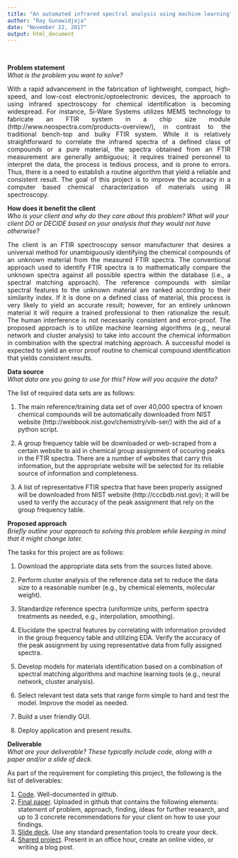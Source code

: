 ```yaml
---
title: "An automated infrared spectral analysis using machine learning"
author: "Ray Gunawidjaja"
date: "November 22, 2017"
output: html_document
---
```

</br>

<b>Problem statement</b></br>
<i>What is the problem you want to solve?</i>

<p align="justify">
With a rapid advancement in the fabrication of lightweight, compact, high-speed, and low-cost electronic/optoelectronic devices, the approach to using infrared spectroscopy for chemical identification is becoming widespread. For instance, Si-Ware Systems utilizes MEMS technology to fabricate an FTIR system in a chip size module (http://www.neospectra.com/products-overview/), in contrast to the traditional bench-top and bulky FTIR system. While it is relatively straightforward to correlate the infrared spectra of a defined class of compounds or a pure material, the spectra obtained from an FTIR measurement are generally ambiguous; it requires trained personnel to interpret the data, the process is tedious process, and is prone to errors. Thus, there is a need to establish a routine algorithm that yield a reliable and consistent result. The goal of this project is to improve the accuracy in a computer based chemical characterization of materials using IR spectroscopy.
</p>

<b>How does it benefit the client</b></br>
<i>Who is your client and why do they care about this problem? What will your client DO or DECIDE based on your analysis that they would not have otherwise?</i>

<p align="justify">
The client is an FTIR spectroscopy sensor manufacturer that desires a universal method for unambiguously identifying the chemical compounds of an unknown material from the measured FTIR spectra. The conventional approach used to identify FTIR spectra is to mathematically compare the unknown spectra against all possible spectra within the database (i.e., a spectral matching approach). The reference compounds with similar spectral features to the unknown material are ranked according to their similarity index. If it is done on a defined class of material, this process is very likely to yield an accurate result; however, for an entirely unknown material it will require a trained professional to then rationalize the result. The human interference is not necessarily consistent and error-proof. The proposed approach is to utilize machine learning algorithms (e.g., neural network and cluster analysis) to take into account the chemical information in combination with the spectral matching approach. A successful model is expected to yield an error proof routine to chemical compound identification that yields consistent results. 
</p>

<b>Data source</b></br>
<i>What data are you going to use for this? How will you acquire the data?</i>

The list of required data sets are as follows:</br>
<p align="justify">
1. The main reference/training data set of over 40,000 spectra of known chemical compounds will be automatically downloaded from NIST website (http://webbook.nist.gov/chemistry/vib-ser/) with the aid of a python script.

2. A group frequency table will be downloaded or web-scraped from a certain website to aid in chemical group assignment of occuring peaks in the FTIR spectra. There are a number of websites that carry this information, but the appropriate website will be selected for its reliable source of information and completeness.

3. A list of representative FTIR spectra that have been properly assigned will be downloaded from NIST website (http://cccbdb.nist.gov); it will be used to verify the accuracy of the peak assignment that rely on the group frequency table.  
</p>

<b>Proposed approach</b></br>
<i>Briefly outline your approach to solving this problem while keeping in mind that it might change later.</i>

The tasks for this project are as follows:</br>
<p align="justify">
1. Download the appropriate data sets from the sources listed above.

2. Perform cluster analysis of the reference data set to reduce the data size to a reasonable number (e.g., by chemical elements, molecular weight).

3. Standardize reference spectra (uniformize units, perform spectra treatments as needed, e.g., interpolation, smoothing).

4. Elucidate the spectral features by correlating with information provided in the group frequency table and utilizing EDA. Verify the accuracy of the peak assignment by using representative data from fully assigned spectra. 

5. Develop models for materials identification based on a combination of spectral matching algorithms and machine learning tools (e.g., neural network, cluster analysis).

6. Select relevant test data sets that range form simple to hard and test the model. Improve the model as needed.

7. Build a user friendly GUI.

8. Deploy application and present results.
</p>

<b>Deliverable</b></br>
<i>What are your deliverable? These typically include code, along with a paper and/or a slide of deck.</i>
<p align="justify">
As part of the requirement for completing this project, the following is the list of deliverables: 

1. <u>Code</u>. Well-documented in github.
2. <u>Final paper</u>. Uploaded in github that contains the following elements: statement of problem, approach, finding, ideas for further research, and up to 3 concrete recommendations for your client on how to use your findings. 
3. <u>Slide deck</u>. Use any standard presentation tools to create your deck. 
4. <u>Shared project</u>. Present in an office hour, create an online video, or writing a blog post.
</p>
